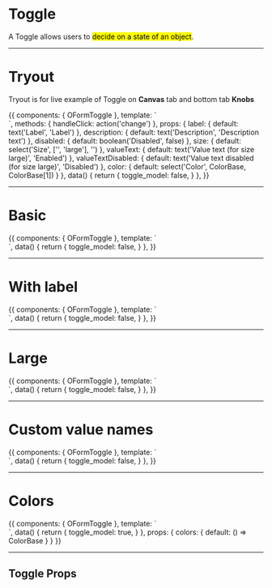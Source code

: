 


<Meta title='5. Components|Forms/Toggle' />

# Toggle

A Toggle allows users to <mark>decide on a state of an object</mark>.


<hr/>

# Tryout

Tryout is for live example of Toggle on **Canvas** tab and bottom tab **Knobs**

<Story name='Tryout'>
  {{
    components: { OFormToggle },
    template: `<form class="form">
      <o-form-toggle 
        v-model="toggle_model"
        id="toggle_tryout"
        :label="label"
        :description="description"
        :disabled="disabled"
        :size="size"
        :color="color"
        @input="handleClick" />
    </form>`,
    methods: { handleClick: action('change') },
    props: {
      label: {
        default: text('Label', 'Label')
      },
      description: {
        default: text('Description', 'Description text')
      },
      disabled: {
        default: boolean('Disabled', false)
      },
      size: {
        default: select('Size', ['', 'large'], '')
      },
      valueText: {
        default: text('Value text (for size large)', 'Enabled')
      },
      valueTextDisabled: {
        default: text('Value text disabled (for size large)', 'Disabled')
      },
      color: {
        default: select('Color', ColorBase, ColorBase[1])
      }
    },
    data() {
      return {
        toggle_model: false,
      }
    },
  }}
</Story>

<hr/>


# Basic

<Preview>
  <Story name='Basic'>
    {{
      components: { OFormToggle },
      template: `<form class="form">
        <o-form-toggle 
          v-model="toggle_model"
          id="toggle_tryout" />
      </form>`,
      data() {
        return {
          toggle_model: false,
        }
      },
    }}
  </Story>
</Preview>

<hr/>


# With label

<Preview>
  <Story name='With label'>
    {{
      components: { OFormToggle },
      template: `<form class="form">
        <o-form-toggle 
          v-model="toggle_model"
          id="toggle_tryout"
          label="Label" />
      </form>`,
      data() {
        return {
          toggle_model: false,
        }
      },
    }}
  </Story>
</Preview>

<hr/>


# Large

<Preview>
  <Story name='Large'>
    {{
      components: { OFormToggle },
      template: `<form class="form">
        <o-form-toggle 
          v-model="toggle_model"
          id="toggle_tryout"
          label="Label"
          size="large" />
      </form>`,
      data() {
        return {
          toggle_model: false,
        }
      },
    }}
  </Story>
</Preview>

<hr/>


# Custom value names

<Preview>
  <Story name='Custom value names'>
    {{
      components: { OFormToggle },
      template: `<form class="form">
        <o-form-toggle 
          v-model="toggle_model"
          id="toggle_tryout"
          label="Custom value"
          valueText="Custom Value Text"
          valueTextDisabled="Custom Disabled Value Text"
          size="large" />
      </form>`,
      data() {
        return {
          toggle_model: false,
        }
      },
    }}
  </Story>
</Preview>

<hr/>


# Colors

<Preview>
  <Story name='Colors'>
    {{
      components: { OFormToggle },
      template: `<form class="form">
        <o-form-toggle 
          v-model="toggle_model"
          id="toggle_tryout"
          v-for="color, index in colors"
          :key="index"
          :color="color" />
      </form>`,
      data() {
        return {
          toggle_model: true,
        }
      },
      props: {
        colors: {
          default: () => ColorBase
        }
      }
    }}
  </Story>
</Preview>

<hr/>

## Toggle Props

<Props of={OFormToggle} />

